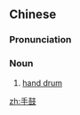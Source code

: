 ==Chinese==
{{zh-forms}}

===Pronunciation===
{{zh-pron
|m=shǒugǔ
|mn=chhiú-kó͘
|cat=n
}}

===Noun===
{{zh-noun}}

# [[w:hand drum|hand drum]]

[[zh:手鼓]]